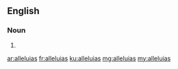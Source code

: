 ==English==

===Noun===
{{head|en}}

# {{plural of|alleluia}}

[[ar:alleluias]]
[[fr:alleluias]]
[[ku:alleluias]]
[[mg:alleluias]]
[[my:alleluias]]